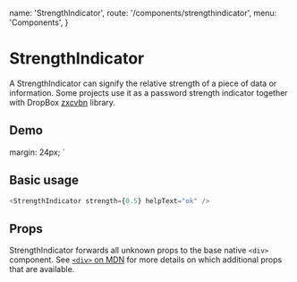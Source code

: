  name: 'StrengthIndicator',
  route: '/components/strengthindicator',
  menu: 'Components',
}


# StrengthIndicator

A StrengthIndicator can signify the relative strength of a piece of data or information. Some projects use it as a
password strength indicator together with DropBox [zxcvbn](https://github.com/dropbox/zxcvbn) library.

## Demo

  margin: 24px;
`

<div
  style={{
    padding: '2px',
    display: 'inline-grid',
    gridGap: '10px',
    gridTemplateColumns: '1fr',
    width: '100%',
  }}
>
  <Block>
    <StrengthIndicator
      strength={0}
      helpText="horrible"
      className="my-strenght-indicator"
    />
  </Block>
  <Block>
    <StrengthIndicator strength={0.25} helpText="bad" />
  </Block>
  <Block>
    <StrengthIndicator strength={0.5} helpText="ok" />
  </Block>
  <Block>
    <StrengthIndicator strength={0.75} helpText="good" />
  </Block>
  <Block>
    <StrengthIndicator strength={1} helpText="excellent" />
  </Block>
</div>

## Basic usage

```typescript type="live"
<StrengthIndicator strength={0.5} helpText="ok" />
```

## Props

StrengthIndicator forwards all unknown props to the base native `<div>` component. See
[`<div>` on MDN](https://developer.mozilla.org/en-US/docs/Web/HTML/Element/div) for more
details on which additional props that are available.

<Props of="StrengthIndicator" />
